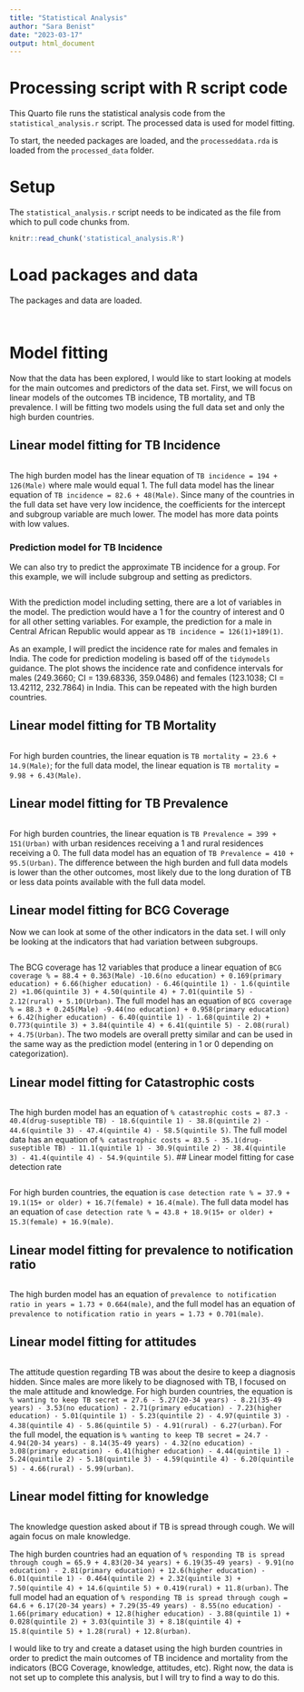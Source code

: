 ```yaml
---
title: "Statistical Analysis"
author: "Sara Benist"
date: "2023-03-17"
output: html_document
---
```


# Processing script with R script code

This Quarto file runs the statistical analysis code from the `statistical_analysis.r` script. The processed data is used for model fitting. 

To start, the needed packages are loaded, and the `processeddata.rda` is loaded from the `processed_data` folder. 

# Setup
The `statistical_analysis.r` script needs to be indicated as the file from which to pull code chunks from. 
```r
knitr::read_chunk('statistical_analysis.R')
```

# Load packages and data
The packages and data are loaded.
```r
```

```r
```
# Model fitting
Now that the data has been explored, I would like to start looking at models for the main outcomes and predictors of the data set. First, we will focus on linear models of the outcomes TB incidence, TB mortality, and TB prevalence. I will be fitting two models using the full data set and only the high burden countries. 

## Linear model fitting for TB Incidence

```r
```
The high burden model has the linear equation of `TB incidence = 194 + 126(Male)` where male would equal 1. The full data model has the linear equation of `TB incidence = 82.6 + 48(Male)`. Since many of the countries in the full data set have very low incidence, the coefficients for the intercept and subgroup variable are much lower. The model has more data points with low values. 

### Prediction model for TB Incidence
We can also try to predict the approximate TB incidence for a group. For this example, we will include subgroup and setting as predictors.  
```r
```
With the prediction model including setting, there are a lot of variables in the model. The prediction would have a 1 for the country of interest and 0 for all other setting variables. For example, the prediction for a male in Central African Republic would appear as `TB incidence = 126(1)+189(1)`. 

As an example, I will predict the incidence rate for males and females in India. The code for prediction modeling is based off of the `tidymodels` guidance. The plot shows the incidence rate and confidence intervals for males (249.3660; CI = 139.68336, 359.0486) and females (123.1038; CI = 13.42112, 232.7864) in India. This can be repeated with the high burden countries. 

## Linear model fitting for TB Mortality

```r
```
For high burden countries, the linear equation is `TB mortality = 23.6 + 14.9(Male)`; for the full data model, the linear equation is `TB mortality = 9.98 + 6.43(Male)`.

## Linear model fitting for TB Prevalence

```r
```
For high burden countries, the linear equation is `TB Prevalence = 399 + 151(Urban)` with urban residences receiving a 1 and rural residences receiving a 0. The full data model has an equation of `TB Prevalence = 410 + 95.5(Urban)`. The difference between the high burden and full data models is lower than the other outcomes, most likely due to the long duration of TB or less data points available with the full data model. 

## Linear model fitting for BCG Coverage
Now we can look at some of the other indicators in the data set. I will only be looking at the indicators that had variation between subgroups. 
```r
```
The BCG coverage has 12 variables that produce a linear equation of `BCG coverage % = 88.4 + 0.363(Male) -10.6(no education) + 0.169(primary education) + 6.66(higher education) - 6.46(quintile 1) - 1.6(quintile 2) +1.06(quintile 3) + 4.50(quintile 4) + 7.01(quintile 5) - 2.12(rural) + 5.10(Urban)`. The full model has an equation of `BCG coverage % = 88.3 + 0.245(Male) -9.44(no education) + 0.958(primary education) + 6.42(higher education) - 6.40(quintile 1) - 1.68(quintile 2) + 0.773(quintile 3) + 3.84(quintile 4) + 6.41(quintile 5) - 2.08(rural) + 4.75(Urban)`. The two models are overall pretty similar and can be used in the same way as the prediction model (entering in 1 or 0 depending on categorization).

## Linear model fitting for Catastrophic costs

```r
```
The high burden model has an equation of `% catastrophic costs = 87.3 - 40.4(drug-suseptible TB) - 18.6(quintile 1) - 38.8(quintile 2) - 44.6(quintile 3) - 47.4(quintile 4) - 58.5(quintile 5)`. The full model data has an equation of `% catastrophic costs = 83.5 - 35.1(drug-suseptible TB) - 11.1(quintile 1) - 30.9(quintile 2) - 38.4(quintile 3) - 41.4(quintile 4) - 54.9(quintile 5)`.
## Linear model fitting for case detection rate

```r
```
For high burden countries, the equation is `case detection rate % = 37.9 + 19.1(15+ or older) + 16.7(female) + 16.4(male)`. The full data model has an equation of `case detection rate % = 43.8 + 18.9(15+ or older) + 15.3(female) + 16.9(male)`.

## Linear model fitting for prevalence to notification ratio

```r
```
The high burden model has an equation of `prevalence to notification ratio in years = 1.73 + 0.664(male)`, and the full model has an equation of `prevalence to notification ratio in years = 1.73 + 0.701(male)`. 

## Linear model fitting for attitudes

```r
```
The attitude question regarding TB was about the desire to keep a diagnosis hidden. Since males are more likely to be diagnosed with TB, I focused on the male attitude and knowledge. For high burden countries, the equation is `% wanting to keep TB secret = 27.6 - 5.27(20-34 years) - 8.21(35-49 years) - 3.53(no education) - 2.71(primary education) - 7.23(higher education) - 5.01(quintile 1) - 5.23(quintile 2) - 4.97(quintile 3) - 4.38(quintile 4) - 5.86(quintile 5) - 4.91(rural) - 6.27(urban)`. For the full model, the equation is `% wanting to keep TB secret = 24.7 - 4.94(20-34 years) - 8.14(35-49 years) - 4.32(no education) - 3.08(primary education) - 6.41(higher education) - 4.44(quintile 1) - 5.24(quintile 2) - 5.18(quintile 3) - 4.59(quintile 4) - 6.20(quintile 5) - 4.66(rural) - 5.99(urban)`.

## Linear model fitting for knowledge

```r
```
The knowledge question asked about if TB is spread through cough. We will again focus on male knowledge.

The high burden countries had an equation of `% responding TB is spread through cough = 65.9 + 4.83(20-34 years) + 6.19(35-49 years) - 9.91(no education) - 2.81(primary education) + 12.6(higher education) - 6.01(quintile 1) - 0.464(quintile 2) + 2.32(quintile 3) + 7.50(quintile 4) + 14.6(quintile 5) + 0.419(rural) + 11.8(urban)`. The full model had an equation of `% responding TB is spread through cough = 64.6 + 6.17(20-34 years) + 7.29(35-49 years) - 8.55(no education) - 1.66(primary education) + 12.8(higher education) - 3.88(quintile 1) + 0.028(quintile 2) + 3.03(quintile 3) + 8.18(quintile 4) + 15.8(quintile 5) + 1.28(rural) + 12.8(urban)`.

I would like to try and create a dataset using the high burden countries in order to predict the main outcomes of TB incidence and mortality from the indicators (BCG Coverage, knowledge, attitudes, etc). Right now, the data is not set up to complete this analysis, but I will try to find a way to do this. 


